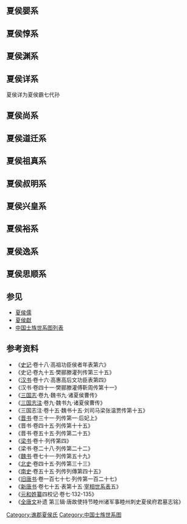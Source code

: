 ==夏侯婴系==
<center>
{{chart/start|style=font: 85% sans-serif;width:intrinsic;width:-moz-max-content;width:-webkit-max-content;width:max-content;}}
{{Chart| | | | | Yi |Yi=汝阴文侯<br>[[夏侯婴|夏侯婴]] }}
{{Chart| |,|-|-|-|^|-|-|-|.| }}
{{Chart| Za | | | | | | Mo |Za=汝阴夷侯<br>[[夏侯竈|夏侯竈]]|Mo=□}}
{{Chart| |!| | | | | | | |!|}}
{{Chart| Ci | | | | | | Mo |Ci=汝阴共侯<br>[[夏侯赐|夏侯赐]]|Mo=□ }}
{{Chart| |!| | | | | | | |!|}}
{{Chart| Po | | | | | | Mo |Po=汝阴侯<br>[[夏侯颇|夏侯颇]]|Mo=□ }}
{{Chart| | | | | | | | | |!|}}
{{Chart| | | | | | | | | Mo |Mo=□ }}
{{Chart| | | | | | | | | |!|}}
{{Chart| | | | | | | | | Xi |Xi=[[夏侯信|夏侯信]] }}
{{Chart/end}}
</center>

==夏侯惇系==
<center>
{{chart/start|style=font: 85% sans-serif;width:intrinsic;width:-moz-max-content;width:-webkit-max-content;width:max-content;}}
{{Chart| | | | | | | | | |,|-|-|-|.| }}
{{Chart| | | | | | | | | Ch | | Li |Ch=高安忠侯<br>[[夏侯惇|夏侯惇]]|Li=[[夏侯廉|夏侯廉]]}}
{{Chart| |,|-|-|-|v|-|-|-|+|-|-|-|v|-|-|-|.| }}
{{Chart| Ch | | Ma | | Zz | | Zj | | Mo |Ch=高安乡侯<br>[[夏侯充|夏侯充]]|Ma=[[夏侯楙|夏侯楙]]|Zz=[[夏侯子臧|夏侯子臧]]|Zj=[[夏侯子江|夏侯子江]]|Mo=□}}
{{Chart| |!| | | | | | | | | | | | | | | |!| }}
{{Chart| Yi | | | | | | | | | | | | | | Zu |Yi=高安乡侯<br>[[夏侯廙|夏侯廙]]|Zu=高安乡侯<br>[[夏侯佐|夏侯佐]]}}
{{Chart| |!| }}
{{Chart| Sh |Sh=高安乡侯<br>[[夏侯劭|夏侯劭]]}}
{{Chart/end}}
</center>

==夏侯渊系==
<center>
{{chart/start|style=font: 85% sans-serif;width:intrinsic;width:-moz-max-content;width:-webkit-max-content;width:max-content;}}
{{Chart| | | | | | | | | | | | | | | | | | | | | Yu |Yu=博昌愍侯<br>[[夏侯渊|夏侯渊]]}}
{{Chart| |,|-|-|-|v|-|-|-|v|-|-|-|-|-|-|-|v|-|-|-|+|-|-|-|v|-|-|-|.|}}
{{Chart| Hn | | Ba | | Ch | | | | | | We | | Ro | | Hu | | He | |Hn=安宁亭侯<br>[[夏侯衡|夏侯衡]]|Ba=博昌亭侯<br>[[夏侯霸|夏侯霸]]|Ch=[[夏侯称|夏侯称]]|We=[[夏侯威|夏侯威]]|Ro=[[夏侯荣|夏侯荣]]|Hu=[[夏侯惠|夏侯惠]]|He=[[夏侯和|夏侯和]]}}
{{Chart| |!| | | |!| | | | | | | |,|-|-|-|(|}}
{{Chart| Ji | | Yh | | | | | | Ju | | Zh |Ji=安宁亭侯<br>[[夏侯绩|夏侯绩]]|Yh=[[羊祜|羊祜]]妻|Ju=[[夏侯骏|夏侯骏]]|Zh=清明亭侯<br>[[夏侯庄|夏侯庄]]|Mo=□}}
{{Chart| |!| | | | | | | |,|-|-|-|v|-|-|-|+|-|-|-|v|-|-|-|v|-|-|-|v|-|-|-|v|-|-|-|v|-|-|-|v|-|-|-|.| |}}
{{Chart| Ba | | | | | | Zh | | Ch | | Wa | | Ta | | Mo | | Zo | | Za | | Gj | | Wz || Gc |Ba=安宁亭侯<br>[[夏侯褒|夏侯褒]]|Zh=[[夏侯湛|夏侯湛]]|Ch=[[夏侯淳|夏侯淳]]|Wa=[[夏侯琬|夏侯琬]]|Ta=[[夏侯瑫|夏侯瑫]]|Mo=[[夏侯谟|夏侯谟]]|Zo=[[夏侯总|夏侯总]]|Za=[[夏侯瞻|夏侯瞻]]|Gj=[[夏侯光姬|夏侯光姬]]|Mu=□|Wz=[[王正_(晋朝)|王正]]妻|Gc=[[广昌乡君|广昌乡君]]}}
{{Chart| | | | | | | | | | | | | |!| }}
{{Chart| | | | | | | | | | | | | Ch |Ch=[[夏侯承|夏侯承]]|Mo=□}}
{{Chart/end}}
</center>

==夏侯详系==
夏侯详为夏侯霸七代孙
<center>
{{chart/start|style=font: 85% sans-serif;width:intrinsic;width:-moz-max-content;width:-webkit-max-content;width:max-content;}}
{{Chart| | | | | Xi |Xi=丰城景公<br>[[夏侯详|夏侯详]]}}
{{Chart| | | | | |)|-|-|-|-|-|-|-|-|-|-|-|.| }}
{{Chart| | | | | Da | | | | | | | | | | Ku |Da=丰城襄公<br>[[夏侯亶|夏侯亶]]|Ku=保城桓侯<br>[[夏侯夔|夏侯夔]]}}
{{Chart| |,|-|-|-|(| | | |,|-|-|-|v|-|-|-|+|-|-|-|v|-|-|-|.| }}
{{Chart| Yi | | Su | | Ho | |  Zh | | Bo| | Du | | Dz |Yi=丰城县公<br>[[夏侯谊|夏侯谊]]|Su=[[夏侯损|夏侯损]]|Ho=[[夏侯洪|夏侯洪]]|Zh=保城县侯<br>[[夏侯譔|夏侯譔]]|Bo=[[夏侯譒|夏侯譒]]|Du=[[夏侯端|夏侯端]]|Dz=[[刘大臻|刘大臻]]妻}}
{{Chart| | | | | | | | | | | | | | | | | | | | | |!| }}
{{Chart| | | | | | | | | | | | | | | | | | | | | Dz |Dz=[[夏侯德昭|夏侯德昭]]}}
{{Chart| | | | | | | | | | | | | | | | | |,|-|-|-|(| }}
{{Chart| | | | | | | | | | | | | | | | | Zy | | Zb |Zy=夏侯遵业|Zb=夏侯遵本}}
{{Chart/end}}
</center>

==夏侯尚系==
<center>
{{chart/start|style=font: 85% sans-serif;width:intrinsic;width:-moz-max-content;width:-webkit-max-content;width:max-content;}}
{{Chart| | | | | |,|-|-|-|-|-|-|-|.| }}
{{Chart| | | | | Sh | | | | | | Mo |Sh=昌陵悼侯<br>[[夏侯尚|夏侯尚]]|Mo=□ }}
{{Chart| |,|-|-|-|+|-|-|-|.| | | |!| }}
{{Chart| Xu | | Hu | | Yo | | Fe |Xu=昌陵乡侯<br>[[夏侯玄|夏侯玄]]|Hu=[[夏侯徽|夏侯徽]]|Yo=[[何逌|何逌]]妻|Fe=[[夏侯奉|夏侯奉]]}}
{{Chart/end}}
</center>

==夏侯道迁系==
<center>
{{chart/start|style=font: 85% sans-serif;width:intrinsic;width:-moz-max-content;width:-webkit-max-content;width:max-content;}}
{{Chart| | | | | | | | | Mo |Mo=□}}
{{Chart| |,|-|-|-|v|-|-|-|+|-|-|-|v|-|-|-|-|-|-|-|.| }}
{{Chart| Sb | | Mo | | Mo | | Dq | | | | | | Mo |Sb=[[裴叔宝|裴叔宝]]妻|Mo=□|Dq=濮阳明侯<br>[[夏侯道迁|夏侯道迁]]}}
{{Chart| | | | | |!| | | |!| | | |)|-|-|-|.| | | |!}}
{{Chart| | | | | Hu | | Mo | | Gu | | Sh | | Cw |Hu=[[皇甫徽|皇甫徽]]妻|Mo=[[夏侯𡙟|夏侯𡙟]]|Gu=[[夏侯夬|夏侯夬]]|Sh=[[夏侯眘|夏侯眘]]|Cw=[[夏侯昶文|夏侯昶文]]}}
{{Chart| | | | | | | | | | | | | |!| | | | | | | |!}}
{{Chart| | | | | | | | | | | | | Ji | | | | | | Mo |Ji=濮阳县侯<br>[[夏侯籍|夏侯籍]]|Mo=□}}
{{Chart| | | | | | | | | | | | | | | | | | | | | |!}}
{{Chart| | | | | | | | | | | | | | | | | | | | | Mo |Mo=□}}
{{Chart| | | | | | | | | | | | | | | | | | | | | |!}}
{{Chart| | | | | | | | | | | | | | | | | | | | | Sb |Sb=[[夏侯嗣本|夏侯嗣本]]}}
{{Chart| | | | | | | | | | | | | | | | | | | | | |!}}
{{Chart| | | | | | | | | | | | | | | | | | | | | Wq |Wq=[[夏侯翁庆|夏侯翁庆]]}}
{{Chart/end}}
</center>

==夏侯祖真系==
<center>
{{chart/start|style=font: 85% sans-serif;width:intrinsic;width:-moz-max-content;width:-webkit-max-content;width:max-content;}}
{{Chart| Zz |Zz=[[夏侯祖真|夏侯祖真]]}}
{{Chart| |!| }}
{{Chart| Xu |Xu=[[夏侯旭|夏侯旭]]}}
{{Chart| |!}}
{{Chart| Fe |Fe=安国县侯<br>[[夏侯朏|夏侯朏]]}}
{{Chart/end}}
</center>

==夏侯叔明系==
<center>
{{chart/start|style=font: 85% sans-serif;width:intrinsic;width:-moz-max-content;width:-webkit-max-content;width:max-content;}}
{{Chart| Sm |Sm=[[夏侯叔明|夏侯叔明]]}}
{{Chart| |!| }}
{{Chart| Wq |Wq=[[夏侯昇|夏侯昇]]}}
{{Chart| |!}}
{{Chart| Zh |Zh=[[夏侯仲|夏侯仲]]}}
{{Chart| |!}}
{{Chart| Ha |Ha=[[夏侯昊|夏侯昊]]}}
{{Chart/end}}
</center>

==夏侯兴皇系==
<center>
{{chart/start|style=font: 85% sans-serif;width:intrinsic;width:-moz-max-content;width:-webkit-max-content;width:max-content;}}
{{Chart| | | | | | | | | Xh |Xh=[[夏侯兴皇|夏侯兴皇]]}}
{{Chart| | | | | | | | | |!}}
{{Chart| | | | | | | | | Xi |Xi=[[夏侯雄|夏侯雄]]}}
{{Chart| | | | | |,|-|-|-|+|-|-|-|.| }}
{{Chart| | | | | Cx | | Cr | | Cj |Cx=[[夏侯处信|夏侯处信]]|Cr=[[夏侯处让|夏侯处让]]|Cj=[[夏侯处节|夏侯处节]]}}
{{Chart| | | | | |!| | | |)|-|-|-|.}}
{{Chart| | | | | Mo | | Fe | | So |Mo=□|Fe=[[夏侯沣|夏侯沣]]|So=[[夏侯收|夏侯收]]}}
{{Chart| | | | | |!}}
{{Chart| | | | | Xi |Xi=[[夏侯铦|夏侯铦]]}}
{{Chart| |,|-|-|-|+|-|-|-|v|-|-|-|.}}
{{Chart| Su | | Di | | We | | Sh | |Su=[[夏侯绥|夏侯绥]]|Di=[[夏侯缔|夏侯缔]]|We=[[夏侯维|夏侯维]]|Sh=[[夏侯绅|夏侯绅]]}}
{{Chart/end}}
</center>

==夏侯裕系==
<center>
{{chart/start|style=font: 85% sans-serif;width:intrinsic;width:-moz-max-content;width:-webkit-max-content;width:max-content;}}
{{Chart| Yu |Yu=广阿县公<br>[[夏侯裕|夏侯裕]]}}
{{Chart| |!| }}
{{Chart| Ch |Ch=汶山县公<br>[[夏侯诚|夏侯诚]]}}
{{Chart| |!}}
{{Chart| Xu |Xu=[[夏侯绚|夏侯绚]]}}
{{Chart/end}}
</center>

==夏侯逸系==
<center>
{{chart/start|style=font: 85% sans-serif;width:intrinsic;width:-moz-max-content;width:-webkit-max-content;width:max-content;}}
{{Chart| | | | | | | | | | | | | | | | | | | | | Y1 |Y1=[[夏侯逸|夏侯逸]] }}
{{Chart| | | | | | | | | | | | | | | | | | | | | |!| }}
{{Chart| | | | | | | | | | | | | | | | | | | | | F1 |F1=[[夏侯封|夏侯封]] }}
{{Chart| | | | | | | | | | | | | | | | | | | | | |!| }}
{{Chart| | | | | | | | | | | | | | | | | | | | | S1 |S1=[[夏侯審|夏侯審]] }}
{{Chart| |,|-|-|-|v|-|-|-|v|-|-|-|v|-|-|-|-|-|-|-|+|-|-|-|v|-|-|-|v|-|-|-|v|-|-|-|v|-|-|-|v|-|-|-|.| }}
{{Chart| We | | Mi | | Ji | | Zi | | | | | | Ao | | Mo | | Lj | | Xh | | Dz | | Xz | | Xy |We=[[夏侯汶|夏侯汶]]|Mi=[[夏侯敏|夏侯敏]]|Ji=[[夏侯敬|夏侯敬]]|Zi=谯郡开国公<br>[[夏侯孜|夏侯孜]]|Ao=[[夏侯敖|夏侯敖]]|Mo=□|Lj=[[刘渐|刘渐]]妻|Xh=夏侯氏|Dz=[[夏侯玫|夏侯玫]]<br>[[崔贞道|崔贞道]]妻|Xz=[[王玄贞|王玄贞]]妻|Xy=[[邢瑗|邢瑗]]妻}}
{{Chart| | | | | |)|-|-|-|.| | | |)|-|-|-|.| | | |!|  | | |!| }}
{{Chart| | | | | Gy | | Zh| | Ta | | Ze | | Za | | Cs |Gy=[[夏侯高阳|夏侯高阳]]|Zh=[[夏侯洙|夏侯洙]]|Ta=[[夏侯潭|夏侯潭]]|Ze=[[夏侯泽|夏侯泽]]|Za=夏侯藻|Cs=瑞龙璋禅师 }}
{{Chart| | | | | | | | | | | | | |!| }}
{{Chart| | | | | | | | | | | | | Ta |Ta=夏侯坦 }}
{{Chart| | | | | | | | | | | | | |!| }}
{{Chart| | | | | | | | | | | | | Yi |Yi=夏侯映}}
{{Chart/end}}
</center>

==夏侯思顺系==
<center>
{{chart/start|style=font: 85% sans-serif;width:intrinsic;width:-moz-max-content;width:-webkit-max-content;width:max-content;}}
{{Chart| | | | | | | | | Yu |Yu=[[夏侯思顺|夏侯思顺]]}}
{{Chart| | | | | | | | | |!| }}
{{Chart| | | | | | | | | Ch |Ch=[[夏侯金|夏侯金]]}}
{{Chart| | | | | | | | | |!}}
{{Chart| | | | | | | | | Xu |Xu=[[夏侯秀|夏侯秀]]}}
{{Chart| | | | | | | | | |!}}
{{Chart| | | | | | | | | Xu |Xu=谯郡开国男<br>[[夏侯昇|夏侯昇]]}}
{{Chart| |,|-|-|-|v|-|-|-|+|-|-|-|v|-|-|-|.| }}
{{Chart| Ch | | Ya | | Yn | | Yi | |Yu |Ch=[[夏侯楚|夏侯楚]]|Ya=[[夏侯雅|夏侯雅]]|Yn=[[夏侯应|夏侯应]]|Yi=夏侯廙|Yu=[[夏侯庽|夏侯庽]]}}
{{Chart/end}}
</center>

==参见==
*[[夏侯儒|夏侯儒]]
*[[夏侯獻|夏侯獻]]
*[[中国士族世系图列表|中国士族世系图列表]]

==参考资料==
*《[[史记|史记]]·卷十八·高祖功臣侯者年表第六》
*《史记·卷九十五·樊郦滕灌列传第三十五》
*《[[汉书|汉书]]·卷十六·高惠高后文功臣表第四》
*《汉书·卷四十一·樊郦滕灌傅靳周传第十一》
*《[[三国志|三国志]]·卷九·魏书九·诸夏侯曹传》
*《[[三国志注|三国志注]]·卷九·魏书九·诸夏侯曹传》
*《三国志注·卷十五·魏书十五·刘司马梁张温贾传第十五》
*《[[晋书|晋书]]·卷三十一·列传第一·后妃上》
*《晋书·卷四十五·列传第十十五》
*《晋书·卷五十五·列传第二十五》
*《[[梁书|梁书]]·卷十·列传第四》
*《梁书·卷二十八·列传第二十二》
*《[[魏书|魏书]]·卷七十一·列传第五十九》
*《[[北史|北史]]·卷四十五·列传第三十三》
*《[[南史|南史]]·卷五十五·列传列傳第四十五》　
*《[[旧唐书|旧唐书]]·卷一百七十七·列传第一百二十七》
*《[[新唐书|新唐书]]·卷七十五·表第十五·[[新唐書宰相世系表|宰相世系表]]五》
*《[[元和姓纂|元和姓纂]]四校记·卷七·132-135》
*《[[全唐文|全唐文]]补遗 第三辑·唐故使持节睦州诸军事睦州刺史夏侯府君墓志铭》

[[Category:谯郡夏侯氏|Category:谯郡夏侯氏]]
[[Category:中国士族世系图|Category:中国士族世系图]]